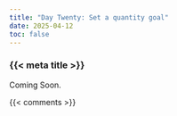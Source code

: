 ```yaml
---
title: "Day Twenty: Set a quantity goal"
date: 2025-04-12
toc: false
---
```


### {{< meta title >}}

Coming Soon.

{{< comments >}}

